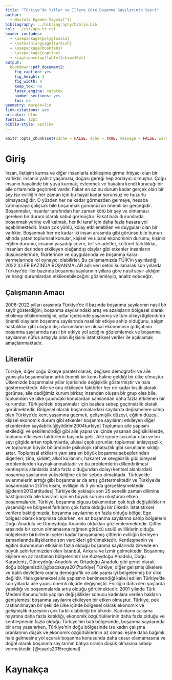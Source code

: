 ```yaml
---
title: "Türkiye’de Yıllar ve İllere Göre Boşanma Sayılarının Seyri"
author: 
  - Mustafa Egemen Vayvay[^1]
bibliography: ../bibliography/biblio.bib
csl: ../csl/apa-tr.csl
header-includes:
  - \usepackage{polyglossia}
  - \setmainlanguage{turkish}
  - \usepackage{booktabs}
  - \usepackage{caption} 
  - \captionsetup[table]{skip=10pt}
output:
  bookdown::pdf_document2:
    fig_caption: yes
    fig_height: 3
    fig_width: 4
    keep_tex: no
    latex_engine: xelatex
    number_sections: yes
    toc: no
geometry: margin=1in
link-citations: yes
urlcolor: blue
fontsize: 12pt
biblio-style: apalike
---
```

```r
knitr::opts_chunk$set(cache = FALSE, echo = TRUE, message = FALSE, warning = FALSE)
```

<!-- ======================================================================= -->
<!-- ============================== NOTLAR ================================= -->
<!-- ======================================================================= -->
[^1]: 20080306, [Github Repo](https://github.com/MustafaEgemenVayvay/arasinav)



# Giriş
İnsan, iletişim kurma ve diğer insanlarla etkileşime girme ihtiyacı olan bir varlıktır. İnsanın yalnız yaşaması, doğası gereği hep zorlayıcı olmuştur. Çoğu insanın hayalinde bir yuva kurmak, evlenmek ve hayatını kendi kuracağı bir aile ortamında geçirmek vardır. Fakat en az bu durum kadar gerçek olan bir şey ise evliliğin her zaman için bu hayal kadar sorunsuz ve huzurlu olmayacağıdır. O yüzden her ne kadar görmezden gelmeye, hesaba katmamaya çalışsak bile boşanmak günümüzün önemli bir gerçeğidir. Boşanmalar, insanlar tarafından her zaman kötü bir şey ve olmaması gereken bir durum olarak kabul görmüştür. Fakat bazı durumlarda boşanmak yerine evli kalmak, her iki taraf için daha fazla hasara yol açabilmektedir. İnsan çok yönlü, kolay etkilenebilen ve duyguları olan bir varlıktır. Boşanmak her ne kadar iki insan arasında gibi görünse bile bunun altında yatan toplumsal konular, kişisel ve ulusal ekonominin durumu, kişinin eğitim durumu, insanın yaşadığı çevre, örf ve adetler, kültürel farklılıklar, insanları derinden etkileyen olağandışı olaylar gibi etkenler insanların düşüncelerinde, fikirlerinde ve duygularında ve boşanma kararı vermelerinde rol oynayıcı olabilirler. Bu çalışmamızda TÜİK’in yayınladığı 2022 İLLER BAZINDA BOŞANMALAR adlı veri setini kullanarak son yıllarda Türkiye’de iller bazında boşanma sayılarının yıllara göre nasıl seyir aldığını ve hangi durumlardan etkilenebileceğini gözlemleyip, analiz edeceğiz.

## Çalışmanın Amacı
2008-2022 yılları arasında Türkiye’de il bazında boşanma sayılarının nasıl bir seyir gösterdiğini, boşanma sayılarındaki artış ve azalışların bölgesel olarak etkilenip etkilenmediğini, yıllar içerisinde yaşanmış ve tüm ülkeyi ilgilendiren önemli olayların boşanma sayılarında nasıl bir etkiye sahip olduğunu, salgın hastalıklar gibi olağan dışı durumların ve ulusal ekonominin gidişatının boşanma sayılarında nasıl bir etkiye yol açtığını gözlemlemek ve boşanma sayılarının nüfus artışıyla olan ilişkisini istatistiksel veriler ile açıklamak amaçlanmaktadır.

## Literatür 

  Türkiye, diğer çoğu ülkeye paralel olarak, değişen demografik ve aile yapısıyla boşanmaların artık önemli bir konu haline geldiği bir ülke olmuştur. Ülkemizde boşanmalar yıllar içerisinde değişiklik göstermiştir ve hala göstermektedir. Aile ve onu etkileyen faktörler her ne kadar kısıtlı olarak görünse, aile dediğimiz kurum birkaç insandan oluşan bir grup olsa bile, toplumdan ve ülke çapındaki konulardan sanılandan daha fazla etkilenen bir kurumdur. Türkiye’deki boşanmalar için başlıca sebep geçimsizlik olarak görülmektedir. Bölgesel olarak boşanmalardaki sayılarda değişmelere sahip olan Türkiye’de kent yaşamına geçmek, gelişmişlik düzeyi, eğitim düzeyi, kişisel ekonomik durum gibi etkenler boşanma sayılarını etkileyen diğer etkenlerden sayılabilir.[@yildirim2004turkiye]
Toplumun aile yapısını etkilediği ve şekillendirdiği gibi aile yapısı ve içinde yaşanan değişikliklerde, toplumu etkileyen faktörlerin başında gelir. Aile içinde sorunlar olan ve bu sayı gitgide artan toplumlarda, ulusal çaplı sorunlar, toplumsal anlayışsızlık ve toplumun büyük bölümünde psikolojik rahatsızlık gibi sorunların sıklığı artar. Toplumsal etkilerin yanı sıra en büyük boşanma sebeplerinden diğerleri; zina, şiddet, alkol kullanımı, hakaret ve sevgisizlik gibi bireysel problemlerden kaynaklanmaktadır ve bu problemlerin dillendirilmesi kentleşmiş alanlarda daha fazla olduğundan dolayı kentsel alanlardaki boşanma sayılarının yüksekliğine ek bir sebep olmaktadır.  Türkiye’de evlenmelerin arttığı gibi boşanmalar da artış göstermektedir ve Türkiye’de boşanmaların 2/5’lik kısmı, evliliğin ilk 5 yılında gerçekleşmektedir. [@demir2013attitudes]
Türkiye’de yaklaşık son 25 senelik zaman dilimine baktığımızda aile kavramı için en büyük sorunu oluşturan etken boşanmalardır. Türkiye, boşanma olgusu bakımından çok hızlı değişikliklerin yaşandığı ve bölgesel farkların çok fazla olduğu bir ülkedir. İstatistiksel verilere baktığımızda, boşanma sayılarının en fazla olduğu bölge, Ege bölgesi olarak karşımıza çıkarken, en az boşanma sayılarına sahip bölgelerin Doğu Anadolu ve Güneydoğu Anadolu oldukları gözlemlenmektedir. Çiftler arasında bir sorun olmamasına rağmen görücü usulü evliliklerin olduğu bölgelerde birbirlerini yeteri kadar tanıyamamış çiftlerin evliliğin ilerleyen zamanlarında ilişkilerine son verdikleri görülmektedir. Kentleşmenin ve eğitim durumunun etkisinin fazla olduğu boşanma sayılarında zirvede en büyük şehirlerimizden olan İstanbul, Ankara ve İzmir gelmektedir. Boşanmış kişilere en az rastlanan bölgelerimiz ise Kuzeydoğu Anadolu, Doğu Karadeniz, Güneydoğu Anadolu ve Ortadoğu Anadolu gibi genel olarak doğu bölgemizdir.[@bacskaya2017turkiye] 
Türkiye, diğer gelişmiş ülkelere ve batılı devletlere oranla demografik ve aile yapısı iyi belgelenmiş bir ülke değildir. Hala geleneksel aile yapısının benimsendiği kabul edilen Türkiye’de son yıllarda aile yapısı önemli ölçüde değişmiştir. Evliliğin daha ileri yaşlarda yapıldığı ve boşanmalarda artış olduğu görülmektedir. 2001 yılında Türk Medeni Kanunu’nda yapılan değişiklikler sonucu kadınlara verilen hakların genişlemesi boşanma sayılarını etkileyen bir etken olmuştur. Türkiye, pek rastlanılmayan bir şekilde ülke içinde bölgesel olarak ekonomik ve gelişmişlik düzeyinin çok farklı olabildiği bir ülkedir. Kadınların çalışma hayatına daha fazla katıldığı, ekonomik özgürlüklerinin daha fazla olduğu ve kentleşmenin fazla olduğu Türkiye’nin batı bölgesinde, boşanma sayılarında bir artış yaşanırken, Türkiye’nin doğu bölgesinde ise kadın çalışma oranlarının düşük ve ekonomik özgürlüklerinin az olması eşine daha bağımlı hale gelmesine yol açarak boşanma konusunda daha cesur olamamasına ve doğal olarak boşanma sayılarının batıya oranla düşük olmasına sebep vermektedir. [@caarls2015regional]


\newpage
# Kaynakça {#references}
<div id="refs"></div>

